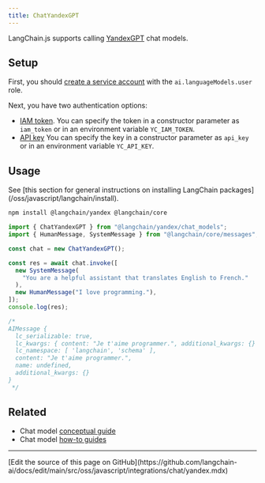 ```yaml
---
title: ChatYandexGPT
---
```


LangChain.js supports calling [YandexGPT](https://cloud.yandex.com/en/services/yandexgpt) chat models.

## Setup

First, you should [create a service account](https://cloud.yandex.com/en/docs/iam/operations/sa/create) with the `ai.languageModels.user` role.

Next, you have two authentication options:

- [IAM token](https://cloud.yandex.com/en/docs/iam/operations/iam-token/create-for-sa).
  You can specify the token in a constructor parameter as `iam_token` or in an environment variable `YC_IAM_TOKEN`.
- [API key](https://cloud.yandex.com/en/docs/iam/operations/api-key/create)
  You can specify the key in a constructor parameter as `api_key` or in an environment variable `YC_API_KEY`.

## Usage

<Tip>
See [this section for general instructions on installing LangChain packages](/oss/javascript/langchain/install).
</Tip>

```bash npm
npm install @langchain/yandex @langchain/core
```

```typescript
import { ChatYandexGPT } from "@langchain/yandex/chat_models";
import { HumanMessage, SystemMessage } from "@langchain/core/messages";

const chat = new ChatYandexGPT();

const res = await chat.invoke([
  new SystemMessage(
    "You are a helpful assistant that translates English to French."
  ),
  new HumanMessage("I love programming."),
]);
console.log(res);

/*
AIMessage {
  lc_serializable: true,
  lc_kwargs: { content: "Je t'aime programmer.", additional_kwargs: {} },
  lc_namespace: [ 'langchain', 'schema' ],
  content: "Je t'aime programmer.",
  name: undefined,
  additional_kwargs: {}
}
 */
```

## Related

- Chat model [conceptual guide](/oss/javascript/langchain/models)
- Chat model [how-to guides](/oss/javascript/langchain/models)

---

<Callout icon="pen-to-square" iconType="regular">
  [Edit the source of this page on GitHub](https://github.com/langchain-ai/docs/edit/main/src/oss/javascript/integrations/chat/yandex.mdx)
</Callout>
